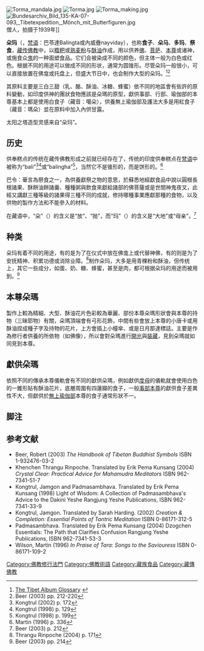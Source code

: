 {{藏传佛教}}

[[File:Torma_mandala.jpg|right]]
[[File:Torma.jpg|right]]
[[File:Torma_making.jpg|right]]
[[File:Bundesarchiv_Bild_135-KA-07-093,_Tibetexpedition,_Mönch_mit_Butterfiguren.jpg|right]]僧人，拍摄于1939年]]

'''朵玛'''（{{bo|z=གཏོར་མ།|t=Tor-ma|w=gtor ma}}，[[梵语|梵语]]：巴苓達Balingta或內威疊nayviday），也称'''食子'''、'''朵马'''、'''多玛'''、'''祭食'''，[[藏传佛教|藏传佛教]]中，以[[糌粑|糌粑]]或[[面粉|熟麦粉]]与[[酥油|酥油]]作成，用以供养[[佛|佛]]、[[菩萨|菩萨]]、[[本尊|本尊]]或诸神，或施食众[[鬼|鬼]]的一种面塑食品。它们会被染成不同的颜色，但主体一般为白色或红色。根据不同的用途可以做成不同的形状，通常为圆锥形。尽管朵玛一般很小，可以直接放置在佛龛或托盘上，但盛大节日中，也会制作大型的朵玛。<ref>[http://tibet.prm.ox.ac.uk/glossary.php The Tibet Album Glossary] {{webarchive|url=https://web.archive.org/web/20080701071820/http://tibet.prm.ox.ac.uk/glossary.php |date=2008-07-01 }}</ref><ref>Beer (2003) pp. 212-220</ref>

其原料主要是三白三甜（乳、酪、酥油、冰糖、蜂蜜）依不同的地區會有些許的原料變動，如印度供神的團狀食物應該是朵瑪的原型，獻供事部、行部、瑜伽部的本尊基本上都是使用白食子（藏音：噶朵），供養無上瑜伽部及護法大多是用紅食子（藏音：瑪朵）並在原料中加入內供甘露。

太阳之塔造型灵感来自“朵玛”。

== 历史 ==
供奉糕点的传统在藏传佛教形成之前就已经存在了，传统的印度供奉糕点在[[梵语|梵语]]中被称为“bali”<ref>Kongtrul (2002) p. 172</ref><ref name="Kongtrul 1998 p. 129">Kongtrul (1998) p. 129</ref>或“balingha”<ref name="Kongtrul 1998 p. 199">Kongtrul (1998) p. 199</ref>，当然它不是锥形的，而是饼形的。<ref>Martin (1996) p. 336</ref>

巴令：華言為祭食之一，為供養獻祭之物的意思，於蘇悉地經獻食品中說以圓根長根諸果、酥餅油餅諸羹、種種粥與飲食來獻給諸部的佛菩薩或是世間神鬼夜叉，此經又講獻三種等級的諸果得三種不同的成就，修持哪種事業應獻那種的食物，以及供物的製作方法和不能參入的材料。

在藏语中，“朵”（{{藏|གཏོར}}）的含义是“放”、“抛”，而“玛”（{{藏|མ}}）的含义是“大地”或“母亲”。<ref>Beer (2003) p. 212</ref>

== 种类 ==
朵玛有着不同的用途，有的是为了在仪式中放在佛龛上或代替神佛，有的则是为了安抚精神、积累功德或消除业障。<ref>Thrangu Rinpoche (2004) p. 171</ref>制作朵玛，大多是用青稞粉和酥油，但传统上，其它一些成分，如蛋、奶、糖、蜂蜜，甚至是肉，都可根据朵玛的用途而被用到。<ref>Beer (2003) pp. 214</ref>

==本尊朵瑪==
製作上較為精細、大型、酥油花片色彩較為華麗、部份本尊朵瑪形狀會與本尊的持物（三昧耶物）有關，朵瑪頂端會有弓形花飾，中間有些會放上本尊的小唐卡或用酥油捏成種子字及持物的花片，上方會插上小幢傘、或是日月那達標誌。主要是作為修行者供養的所依物（如佛像），所以會對朵瑪進行[[開光|開光]]與[[裝藏|裝藏]]，見到朵瑪就如同見到本尊。

==獻供朵瑪==
依照不同的傳承本尊儀軌會有不同的獻供朵瑪，例如獻供[[度母|度母]]的儀軌就會使用白色的一錐形貼有酥油花片，底層周圍有四蓮瓣的食子，一般[[事部|事部]][[本尊|本尊]]的獻供食子差異性不大，但獻供於[[無上瑜伽部|無上瑜伽部]]本尊的食子通常形狀不一。

== 脚注 ==
{{Reflist|2}}

== 参考文献 ==
* Beer, Robert (2003) ''The Handbook of Tibetan Buddhist Symbols'' ISBN 1-932476-03-2
* Khenchen Thrangu Rinpoche. Translated by Erik Pema Kunsang (2004) ''Crystal Clear: Practical Advice for Mahamudra Meditators'' ISBN 962-7341-51-7
* Kongtrul, Jamgon and Padmasambhava. Translated by Erik Pema Kunsang (1998) Light of Wisdom: A Collection of Padmasambhava's Advice to the Dakini Yeshe Rangjung Yeshe Publications, ISBN 962-7341-33-9
* Kongtrul, Jamgon. Translated by Sarah Harding. (2002) ''Creation & Completion: Essential Points of Tantric Meditation'' ISBN 0-86171-312-5
* Padmasambhava. Translated by Erik Pema Kunsang (2004) Dzogchen Essentials: The Path that Clarifies Confusion Rangjung Yeshe Publications, ISBN 962-7341-53-3
* Wilson, Martin (1996) ''In Praise of Tara: Songs to the Saviouress'' ISBN 0-86171-109-2

{{commons category|Tormas}}
{{Buddhism topics}}

[[Category:佛教修行法門|Category:佛教修行法門]]
[[Category:佛教術語|Category:佛教術語]]
[[Category:藏族食品|Category:藏族食品]]
[[Category:藏傳佛教|Category:藏傳佛教]]